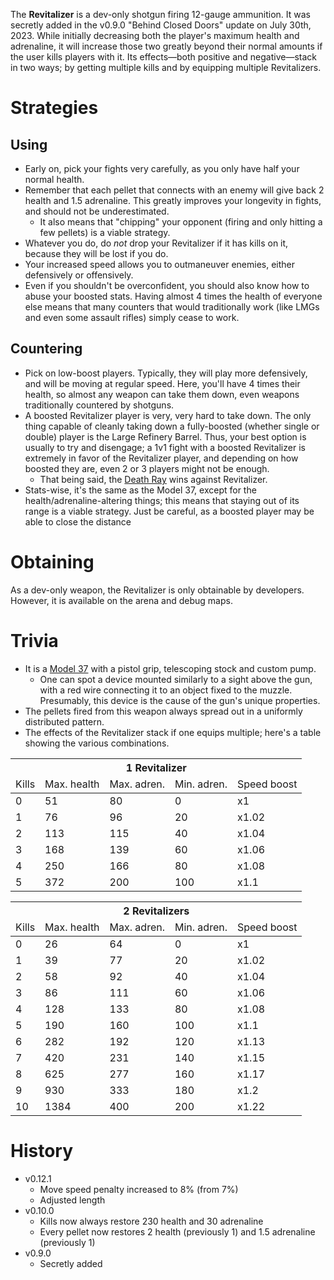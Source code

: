 

The **Revitalizer** is a dev-only shotgun firing 12-gauge ammunition. It was secretly
added in the v0.9.0 "Behind Closed Doors" update on July 30th, 2023. While initially
decreasing both the player's maximum health and adrenaline, it will increase those
two greatly beyond their normal amounts if the user kills players with it. Its effects—both
positive and negative—stack in two ways; by getting multiple kills and by equipping
multiple Revitalizers.

# Strategies

## Using

- Early on, pick your fights very carefully, as you only have half your normal health.
- Remember that each pellet that connects with an enemy will give back 2 health and 1.5 adrenaline. This greatly improves your longevity in fights, and should not be underestimated.
  - It also means that "chipping" your opponent (firing and only hitting a few pellets) is a viable strategy.
- Whatever you do, do <i>not</i> drop your Revitalizer if it has kills on it, because they will be lost if you do.
- Your increased speed allows you to outmaneuver enemies, either defensively or offensively.
- Even if you shouldn't be overconfident, you should also know how to abuse your boosted stats. Having almost 4 times the health of everyone else means that
  many counters that would traditionally work (like LMGs and even some assault rifles) simply cease to work.

## Countering

- Pick on low-boost players. Typically, they will play more defensively, and will be moving at regular speed. Here, you'll have 4 times their health, so almost
  any weapon can take them down, even weapons traditionally countered by shotguns.
- A boosted Revitalizer player is very, very hard to take down. The only thing capable of cleanly taking down a fully-boosted (whether single or double) player is the Large Refinery Barrel. Thus, your best option is usually to try and disengage; a 1v1 fight with a boosted Revitalizer is extremely in favor of the Revitalizer player, and depending on how boosted they are, even 2 or 3 players might not be enough.
  - That being said, the [Death Ray](/weapons/guns/deathray) wins against Revitalizer.
- Stats-wise, it's the same as the Model 37, except for the health/adrenaline-altering things; this means that staying out of its range is a viable strategy. Just be careful, as a boosted
  player may be able to close the distance

# Obtaining

As a dev-only weapon, the Revitalizer is only obtainable by developers. However, it is available on the arena and debug maps.

# Trivia

- It is a [Model 37](/weapons/guns/model_37) with a pistol grip, telescoping stock and custom pump.
  - One can spot a device mounted similarly to a sight above the gun, with a red wire connecting it to an object
    fixed to the muzzle. Presumably, this device is the cause of the gun's unique properties.
- The pellets fired from this weapon always spread out in a uniformly distributed pattern.
- The effects of the Revitalizer stack if one equips multiple; here's a table showing the various combinations.

<table>
  <thead>
      <tr>
          <th colSpan="5" style={{ "text-align": "center" }}>
              1 Revitalizer
              </th>
          </tr>
    <tr>
          <td>Kills</td>
      <td>Max. health</td>
      <td>Max. adren.</td>
      <td>Min. adren.</td>
      <td>Speed boost</td>
          </tr>
      </thead>
  <tbody>
      <tr>
          <td>0</td>
      <td>51</td>
      <td>80</td>
      <td>0</td>
      <td>x1</td>
          </tr>
    <tr>
          <td>1</td>
      <td>76</td>
      <td>96</td>
      <td>20</td>
      <td>x1.02</td>
          </tr>
    <tr>
          <td>2</td>
      <td>113</td>
      <td>115</td>
      <td>40</td>
      <td>x1.04</td>
          </tr>
    <tr>
          <td>3</td>
      <td>168</td>
      <td>139</td>
      <td>60</td>
      <td>x1.06</td>
          </tr>
    <tr>
          <td>4</td>
      <td>250</td>
      <td>166</td>
      <td>80</td>
      <td>x1.08</td>
          </tr>
    <tr>
          <td>5</td>
      <td>372</td>
      <td>200</td>
      <td>100</td>
      <td>x1.1</td>
          </tr>
      </tbody>
  </table>

<table>
  <thead>
      <tr>
          <th colSpan="5" style={{ "text-align": "center" }}>
              2 Revitalizers
              </th>
          </tr>
    <tr>
          <td>Kills</td>
      <td>Max. health</td>
      <td>Max. adren.</td>
      <td>Min. adren.</td>
      <td>Speed boost</td>
          </tr>
      </thead>
  <tbody>
      <tr>
          <td>0</td>
      <td>26</td>
      <td>64</td>
      <td>0</td>
      <td>x1</td>
          </tr>
    <tr>
          <td>1</td>
      <td>39</td>
      <td>77</td>
      <td>20</td>
      <td>x1.02</td>
          </tr>
    <tr>
          <td>2</td>
      <td>58</td>
      <td>92</td>
      <td>40</td>
      <td>x1.04</td>
          </tr>
    <tr>
          <td>3</td>
      <td>86</td>
      <td>111</td>
      <td>60</td>
      <td>x1.06</td>
          </tr>
    <tr>
          <td>4</td>
      <td>128</td>
      <td>133</td>
      <td>80</td>
      <td>x1.08</td>
          </tr>
    <tr>
          <td>5</td>
      <td>190</td>
      <td>160</td>
      <td>100</td>
      <td>x1.1</td>
          </tr>
    <tr>
          <td>6</td>
      <td>282</td>
      <td>192</td>
      <td>120</td>
      <td>x1.13</td>
          </tr>
    <tr>
          <td>7</td>
      <td>420</td>
      <td>231</td>
      <td>140</td>
      <td>x1.15</td>
          </tr>
    <tr>
          <td>8</td>
      <td>625</td>
      <td>277</td>
      <td>160</td>
      <td>x1.17</td>
          </tr>
    <tr>
          <td>9</td>
      <td>930</td>
      <td>333</td>
      <td>180</td>
      <td>x1.2</td>
          </tr>
    <tr>
          <td>10</td>
      <td>1384</td>
      <td>400</td>
      <td>200</td>
      <td>x1.22</td>
          </tr>
      </tbody>
  </table>

# History

- v0.12.1
  - Move speed penalty increased to 8% (from 7%)
  - Adjusted length
- v0.10.0
  - Kills now always restore 230 health and 30 adrenaline
  - Every pellet now restores 2 health (previously 1) and 1.5 adrenaline (previously 1)
- v0.9.0
  - Secretly added
